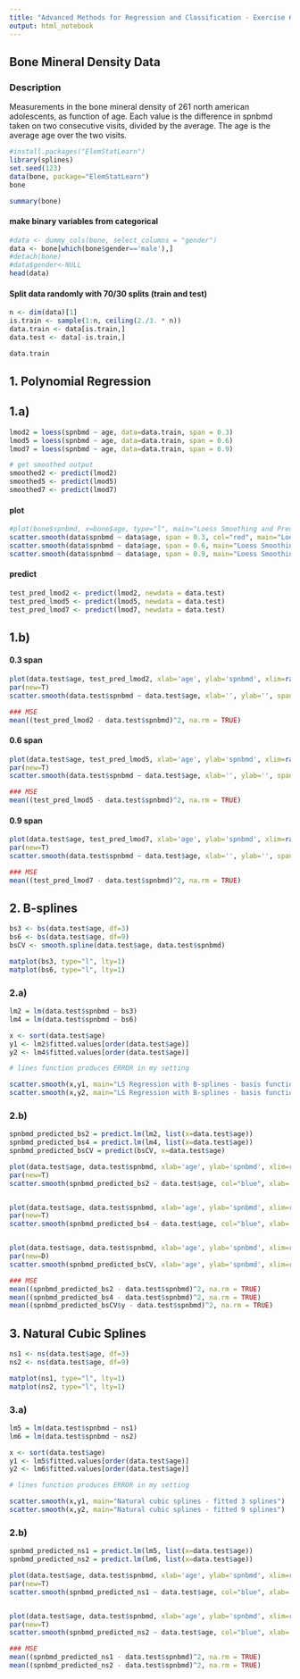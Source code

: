 ```yaml
---
title: "Advanced Methods for Regression and Classification - Exercise 6 Experiment - Dzenan Hamzic, TU Wien"
output: html_notebook
---
```


## Bone Mineral Density Data

### Description
Measurements in the bone mineral density of 261 north american adolescents, as function of age. Each value is the difference in spnbmd taken on two consecutive visits, divided by the average. The age is the average age over the two visits.

```r
#install.packages("ElemStatLearn")
library(splines)
set.seed(123)
data(bone, package="ElemStatLearn")
bone
```


```r
summary(bone)
```

#### make binary variables from categorical
```r

#data <- dummy_cols(bone, select_columns = "gender")
data <- bone[which(bone$gender=='male'),]
#detach(bone)
#data$gender<-NULL
head(data)
```



#### Split data randomly with 70/30 splits (train and test)
```r
n <- dim(data)[1]
is.train <- sample(1:n, ceiling(2./3. * n))
data.train <- data[is.train,]
data.test <- data[-is.train,]

data.train
```

## 1. Polynomial Regression

## 1.a)
```r
lmod2 = loess(spnbmd ~ age, data=data.train, span = 0.3)
lmod5 = loess(spnbmd ~ age, data=data.train, span = 0.6)
lmod7 = loess(spnbmd ~ age, data=data.train, span = 0.9)
```


```r
# get smoothed output
smoothed2 <- predict(lmod2) 
smoothed5 <- predict(lmod5) 
smoothed7 <- predict(lmod7) 
```

#### plot
```r
#plot(bone$spnbmd, x=bone$age, type="l", main="Loess Smoothing and Prediction", xlab="Date", ylab="Unemployment (Median)")
scatter.smooth(data$spnbmd ~ data$age, span = 0.3, col="red", main="Loess Smoothing 0.2 and Prediction")
scatter.smooth(data$spnbmd ~ data$age, span = 0.6, main="Loess Smoothing 0.5 and Prediction")
scatter.smooth(data$spnbmd ~ data$age, span = 0.9, main="Loess Smoothing 0.7 and Prediction")
```



#### predict
```r
test_pred_lmod2 <- predict(lmod2, newdata = data.test)
test_pred_lmod5 <- predict(lmod5, newdata = data.test)
test_pred_lmod7 <- predict(lmod7, newdata = data.test)
```



## 1.b)
#### 0.3 span
```r
plot(data.test$age, test_pred_lmod2, xlab='age', ylab='spnbmd', xlim=range(data.test$age), ylim=range(data.test$spnbmd),col="red")
par(new=T)
scatter.smooth(data.test$spnbmd ~ data.test$age, xlab='', ylab='', span = 0.3, main="Predicted (Red) vs Actual (Black) - Span 0.3", xlim=range(data.test$age), ylim=range(data.test$spnbmd))

### MSE
mean((test_pred_lmod2 - data.test$spnbmd)^2, na.rm = TRUE)
```

#### 0.6 span
```r
plot(data.test$age, test_pred_lmod5, xlab='age', ylab='spnbmd', xlim=range(data.test$age), ylim=range(data.test$spnbmd),col="red")
par(new=T)
scatter.smooth(data.test$spnbmd ~ data.test$age, xlab='', ylab='', span = 0.6, main="Predicted (Red) vs Actual (Black) - Span 0.6", xlim=range(data.test$age), ylim=range(data.test$spnbmd))

### MSE
mean((test_pred_lmod5 - data.test$spnbmd)^2, na.rm = TRUE)
```
#### 0.9 span
```r
plot(data.test$age, test_pred_lmod7, xlab='age', ylab='spnbmd', xlim=range(data.test$age), ylim=range(data.test$spnbmd),col="red")
par(new=T)
scatter.smooth(data.test$spnbmd ~ data.test$age, xlab='', ylab='', span = 0.9, main="Predicted (Red) vs Actual (Black) - Span 0.9", xlim=range(data.test$age), ylim=range(data.test$spnbmd))

### MSE
mean((test_pred_lmod7 - data.test$spnbmd)^2, na.rm = TRUE)
```


## 2. B-splines
```r
bs3 <- bs(data.test$age, df=3)
bs6 <- bs(data.test$age, df=9)
bsCV <- smooth.spline(data.test$age, data.test$spnbmd)

matplot(bs3, type="l", lty=1)
matplot(bs6, type="l", lty=1)
```
### 2.a)
```r
lm2 = lm(data.test$spnbmd ~ bs3)
lm4 = lm(data.test$spnbmd ~ bs6)

x <- sort(data.test$age)
y1 <- lm2$fitted.values[order(data.test$age)]
y2 <- lm4$fitted.values[order(data.test$age)]

# lines function produces ERROR in my setting

scatter.smooth(x,y1, main="LS Regression with B-splines - basis functions:3")
scatter.smooth(x,y2, main="LS Regression with B-splines - basis functions:9")
```
### 2.b)
```r
spnbmd_predicted_bs2 = predict.lm(lm2, list(x=data.test$age))
spnbmd_predicted_bs4 = predict.lm(lm4, list(x=data.test$age))
spnbmd_predicted_bsCV = predict(bsCV, x=data.test$age)

plot(data.test$age, data.test$spnbmd, xlab='age', ylab='spnbmd', xlim=range(data.test$age), ylim=range(data.test$spnbmd),col="red", main="LS Regression with B-splines - Prediction vs. Actual")
par(new=T)
scatter.smooth(spnbmd_predicted_bs2 ~ data.test$age, col="blue", xlab='', ylab='', xlim=range(data.test$age), ylim=range(data.test$spnbmd))


plot(data.test$age, data.test$spnbmd, xlab='age', ylab='spnbmd', xlim=range(data.test$age), ylim=range(data.test$spnbmd),col="red", main="LS Regression with B-splines - Prediction vs. Actual")
par(new=T)
scatter.smooth(spnbmd_predicted_bs4 ~ data.test$age, col="blue", xlab='', ylab='', xlim=range(data.test$age), ylim=range(data.test$spnbmd))


plot(data.test$age, data.test$spnbmd, xlab='age', ylab='spnbmd', xlim=range(data.test$age), ylim=range(data.test$spnbmd),col="red", main="LS Regression with CV B-splines - Prediction vs. Actual")
par(new=D)
scatter.smooth(spnbmd_predicted_bsCV, xlab='age', ylab='spnbmd', xlim=range(data.test$age), ylim=range(data.test$spnbmd), main='')
```


```r
### MSE
mean((spnbmd_predicted_bs2 - data.test$spnbmd)^2, na.rm = TRUE)
mean((spnbmd_predicted_bs4 - data.test$spnbmd)^2, na.rm = TRUE)
mean((spnbmd_predicted_bsCV$y - data.test$spnbmd)^2, na.rm = TRUE)
```

## 3. Natural Cubic Splines
```r
ns1 <- ns(data.test$age, df=3)
ns2 <- ns(data.test$age, df=9)

matplot(ns1, type="l", lty=1)
matplot(ns2, type="l", lty=1)
```
### 3.a)
```r
lm5 = lm(data.test$spnbmd ~ ns1)
lm6 = lm(data.test$spnbmd ~ ns2)

x <- sort(data.test$age)
y1 <- lm5$fitted.values[order(data.test$age)]
y2 <- lm6$fitted.values[order(data.test$age)]

# lines function produces ERROR in my setting

scatter.smooth(x,y1, main="Natural cubic splines - fitted 3 splines")
scatter.smooth(x,y2, main="Natural cubic splines - fitted 9 splines")
```
### 2.b)
```r
spnbmd_predicted_ns1 = predict.lm(lm5, list(x=data.test$age))
spnbmd_predicted_ns2 = predict.lm(lm6, list(x=data.test$age))

plot(data.test$age, data.test$spnbmd, xlab='age', ylab='spnbmd', xlim=range(data.test$age), ylim=range(data.test$spnbmd),col="red", main="LS Regression with (3) Natural-splines - Prediction vs. Actual")
par(new=T)
scatter.smooth(spnbmd_predicted_ns1 ~ data.test$age, col="blue", xlab='', ylab='', xlim=range(data.test$age), ylim=range(data.test$spnbmd))


plot(data.test$age, data.test$spnbmd, xlab='age', ylab='spnbmd', xlim=range(data.test$age), ylim=range(data.test$spnbmd),col="red", main="LS Regression with (9) Natural-splines - Prediction vs. Actual")
par(new=T)
scatter.smooth(spnbmd_predicted_ns2 ~ data.test$age, col="blue", xlab='', ylab='', xlim=range(data.test$age), ylim=range(data.test$spnbmd))
```

```r
### MSE
mean((spnbmd_predicted_ns1 - data.test$spnbmd)^2, na.rm = TRUE)
mean((spnbmd_predicted_ns2 - data.test$spnbmd)^2, na.rm = TRUE)
```